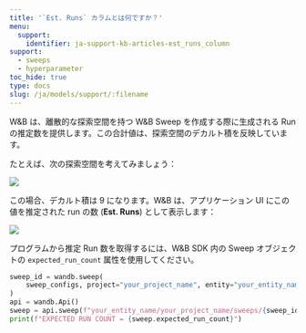 ```yaml
---
title: '`Est. Runs` カラムとは何ですか？'
menu:
  support:
    identifier: ja-support-kb-articles-est_runs_column
support:
  - sweeps
  - hyperparameter
toc_hide: true
type: docs
slug: /ja/models/support/:filename
---
```

W&B は、離散的な探索空間を持つ W&B Sweep を作成する際に生成される Run の推定数を提供します。この合計値は、探索空間のデカルト積を反映しています。

たとえば、次の探索空間を考えてみましょう：

<Frame>
    <img src="/images/sweeps/sweeps_faq_whatisestruns_1.png"  />
</Frame>

この場合、デカルト積は 9 になります。W&B は、アプリケーション UI にこの値を推定された run の数 (**Est. Runs**) として表示します：

<Frame>
    <img src="/images/sweeps/spaces_sweeps_faq_whatisestruns_2.webp"  />
</Frame>

プログラムから推定 Run 数を取得するには、W&B SDK 内の Sweep オブジェクトの `expected_run_count` 属性を使用してください。

```python
sweep_id = wandb.sweep(
    sweep_configs, project="your_project_name", entity="your_entity_name"
)
api = wandb.Api()
sweep = api.sweep(f"your_entity_name/your_project_name/sweeps/{sweep_id}")
print(f"EXPECTED RUN COUNT = {sweep.expected_run_count}")
```